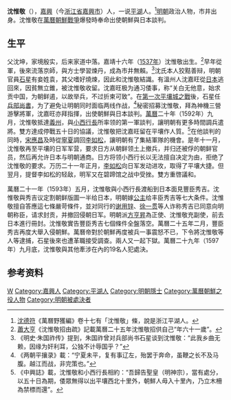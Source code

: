 '''沈惟敬'''（{{bd|1537年||1597年||catIdx=沈}}），[[嘉興|嘉興]]（今[[浙江省|浙江省]][[嘉興市|嘉興市]]）人，一说[[平湖市|平湖]]人。<ref>[[沈德符|沈德符]]《萬曆野獲編》卷十七有「沈惟敬」條，說是浙江平湖人。</ref>[[明朝|明朝]]政治人物，市井出身。沈惟敬在[[朝鮮之役|萬曆朝鮮戰爭]]爆發時奉命出使朝鮮與日本談判。

== 生平 ==
父沈坤，家境殷实，后来家道中落。嘉靖十六年（[[1537年|1537年]]）沈惟敬出生。<ref>[[蕭大亨|蕭大亨]]《沈惟敬招由疏》記載萬曆二十五年沈惟敬招供自己“年六十一歲”。</ref>早年從軍，後來流落京師，與方士學習煉丹，成為市井無賴。<ref>《明史·朱国祚传》提到，朱国祚曾对兵部尚书石星谈到沈惟敬：“此我乡曲无赖，因缘为奸利耳，公独不计辱国乎？”</ref>沈氏本人狡黠善辩，明朝官員[[石星|石星]]有妾姓袁，其父嗜好燒煉，因此和沈惟敬結識。有溫州人沈嘉旺從[[日本|日本]]逃回來，因貧無立錐，被沈惟敬收留。沈嘉旺极为通习倭事，称“关白无他意，始求贡中国，为朝鲜遏，以故举兵，不过折柬可致”。在[[朝鮮之役#第一次平壤城之戰|第一次平壤城之戰]]後，石星任[[兵部尚書|兵部尚書]]，为了避免让明朝同时面临两线作战，<ref>《两朝平攘录》載：“宁夏未平，复有事辽左，殆罢于奔命，虽鞭之长不及马腹。越江而战，非完策也。”</ref>秘密招募沈惟敬，拜為神機三營游擊將軍，沈嘉旺亦拜指揮，出使朝鮮與日本談判。[[萬曆|萬曆]]二十年（1592年）九月，沈惟敬抵達[[義州|義州]]，與[[小西行長|小西行長]]所率领的第一軍談判，讓明朝有更多時間調兵遣將。雙方達成停戰五十日的協議，沈惟敬把沈嘉旺留在平壤作人質。<ref>《中興誌》載，沈惟敬和小西行長相約：“吾歸告聖皇（明神宗），當有處分，以五十日為期，倭眾無得以出平壤西北十里外，朝鮮人毋入十里內，乃立木柵為禁標而還”。</ref>在他談判的同時，[[宋應昌|宋應昌]]及時從[[宁夏之役|寧夏]]調回[[李如松|李如松]]，讓明朝有了集結軍隊的機會。是年十一月，沈惟敬再至平壤的日军军营，要求日方从朝鲜领土上撤兵，并归还被俘的朝鲜官员，然后再允许日本与明朝通商。日方将领小西行长以无法擅自决定为由，拒绝了沈惟敬的要求。万历二十一年正月，[[李如松|李如松]]向日军发动进攻，取得了平壤大捷。但翌月，提督李如松的轻敌，明军又在碧蹄馆之战中受挫。雙方重啓議和。

萬曆二十一年（1593年）五月，沈惟敬與小西行長渡船到日本面見豐臣秀吉。沈惟敬與秀吉议定割朝鲜版圖一半给日本，明朝嫁[[公主|公主]]给丰臣秀吉等七大条件。沈惟敬擅自答應這七條嚴苛條件，並对同行的[[谢用锌|谢用锌]]、[[徐一贯|徐一贯]]等人诈称秀吉已同意向明朝称臣，请求封贡，并撤回侵朝日军。明朝派[[方亨昇|方亨昇]]為正使、沈惟敬充副使，前去日本進行冊封。沈惟敬實告豐臣秀吉七個條件全盤落空。萬曆二十五年二月，豐臣秀吉再度大舉入侵朝鮮。萬曆帝對於朝鮮再度被兵一事震怒不已，下令將沈惟敬等人等逮捕，石星後來也遭革職接受調查。兩人又一起下獄。萬曆二十九年（1597年）九月底，沈惟敬與其他牽涉在內的19名人犯處決。

== 参考资料 ==
{{reflist}}

{{Authority control}}

{{DEFAULTSORT:Shen沈}}
[[Category:沈姓|W]]
[[Category:嘉興人|Category:嘉興人]]
[[Category:平湖人|Category:平湖人]]
[[Category:明朝隱士|Category:明朝隱士]]
[[Category:萬曆朝鮮之役人物|Category:萬曆朝鮮之役人物]]
[[Category:明朝被處決者|Category:明朝被處決者]]